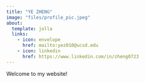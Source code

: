 ```yaml
---
title: "YE ZHENG"
image: "files/profile_pic.jpeg"
about:
  template: jolla
  links:
    - icon: envelope
      href: mailto:yez010@ucsd.edu
    - icon: linkedin
      href: https://www.linkedin.com/in/zheng0723
---
```


Welcome to my website!